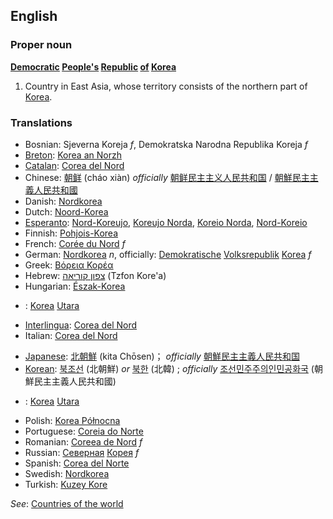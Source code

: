 ==English==

===Proper noun===
'''[[Democratic]] [[People's]] [[Republic]] [[of]] [[Korea]]'''

# Country in East Asia, whose territory consists of the northern part of [[Korea]].

===Translations===
{{top}}
*Bosnian: Sjeverna Koreja ''f'', Demokratska Narodna Republika Koreja ''f''
*[[Breton]]: [[Korea an Norzh]]
*[[Catalan]]: [[Corea del Nord]]
*Chinese: [[朝鲜]] (cháo xiàn) ''officially'' [[朝鲜民主主义人民共和国]] / [[朝鮮民主主義人民共和國]]
*Danish: [[Nordkorea]]
*Dutch: [[Noord-Korea]]
*[[Esperanto]]: [[Nord-Koreujo]], [[Koreujo Norda]], [[Koreio Norda]], [[Nord-Koreio]]
*Finnish: [[Pohjois-Korea]]
*French: [[Corée du Nord]] ''f''
*German: [[Nordkorea]] ''n'', officially: [[Demokratisch]]e [[Volksrepublik]] [[Korea]] ''f''
*Greek: [[Βόρεια Κορέα]]
*Hebrew: [[צפון קוריאה]] (Tzfon Kore'a)
*Hungarian: [[Észak-Korea]]
*{{id}}: [[Korea]] [[Utara]]
*[[Interlingua]]: [[Corea del Nord]]
*Italian: [[Corea del Nord]]
{{mid}}
*[[Japanese]]: [[北朝鮮]] (kita Chōsen)； ''officially'' [[朝鮮民主主義人民共和国]] 
*[[Korean]]: [[북조선]] (北朝鮮) ''or'' [[북한]] (北韓) ; ''officially'' [[조선민주주의인민공화국]] (朝鮮民主主義人民共和國)
*{{ms}}: [[Korea]] [[Utara]]
*Polish: [[Korea Północna]]
*Portuguese: [[Coreia do Norte]]
*Romanian: [[Coreea de Nord]] ''f''
*Russian: [[Северная]] [[Корея]] ''f''
*Spanish: [[Corea del Norte]]
*Swedish: [[Nordkorea]]
*Turkish: [[Kuzey Kore]]
{{bottom}}
''See'': [[Countries of the world]]